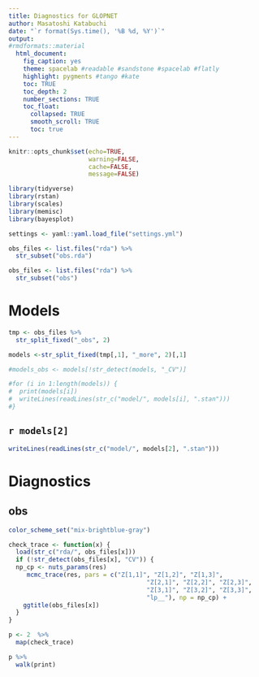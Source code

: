 ```yaml
---
title: Diagnostics for GLOPNET 
author: Masatoshi Katabuchi
date: "`r format(Sys.time(), '%B %d, %Y')`"
output:
#rmdformats::material
  html_document:
    fig_caption: yes
    theme: spacelab #readable #sandstone #spacelab #flatly
    highlight: pygments #tango #kate
    toc: TRUE
    toc_depth: 2
    number_sections: TRUE
    toc_float:
      collapsed: TRUE
      smooth_scroll: TRUE
      toc: true
---
```


```r
knitr::opts_chunk$set(echo=TRUE,
                      warning=FALSE,
                      cache=FALSE,
                      message=FALSE)
```

```r

library(tidyverse)
library(rstan)
library(scales)
library(memisc)
library(bayesplot)

settings <- yaml::yaml.load_file("settings.yml")
```

```r
obs_files <- list.files("rda") %>%
  str_subset("obs.rda")

obs_files <- list.files("rda") %>%
  str_subset("obs")
```

# Models

```r
tmp <- obs_files %>%
  str_split_fixed("_obs", 2)

models <-str_split_fixed(tmp[,1], "_more", 2)[,1]

#models_obs <- models[!str_detect(models, "_CV")]

#for (i in 1:length(models)) {
#  print(models[i])
#  writeLines(readLines(str_c("model/", models[i], ".stan")))
#}
```

## `r models[2]`
```r
writeLines(readLines(str_c("model/", models[2], ".stan")))
```


# Diagnostics


## obs

```r

color_scheme_set("mix-brightblue-gray")

check_trace <- function(x) {
  load(str_c("rda/", obs_files[x]))
  if (!str_detect(obs_files[x], "CV")) {
  np_cp <- nuts_params(res)
     mcmc_trace(res, pars = c("Z[1,1]", "Z[1,2]", "Z[1,3]",
                                      "Z[2,1]", "Z[2,2]", "Z[2,3]",
                                      "Z[3,1]", "Z[3,2]", "Z[3,3]",
                                      "lp__"), np = np_cp) +
    ggtitle(obs_files[x])
  }
}

p <- 2  %>%
  map(check_trace)

p %>%
  walk(print)

```
